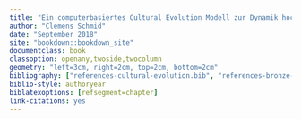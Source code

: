 ```yaml
---
title: "Ein computerbasiertes Cultural Evolution Modell zur Dynamik hoch erfolgreicher Meme am Fallbeispiel europäisch-bronzezeitlicher Bestattungssitten"
author: "Clemens Schmid"
date: "September 2018"
site: "bookdown::bookdown_site"
documentclass: book
classoption: openany,twoside,twocolumn
geometry: "left=3cm, right=2cm, top=2cm, bottom=2cm"
bibliography: ["references-cultural-evolution.bib", "references-bronze-age-burials.bib", "references-software-and-data-analysis.bib"]
biblio-style: authoryear
biblatexoptions: [refsegment=chapter]
link-citations: yes
---
```


